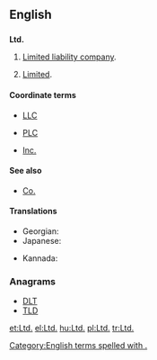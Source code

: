 ==English==

==={{abbreviation-old|en}}===
'''Ltd.'''

# {{British}} [[limited liability company|Limited liability company]].
# [[limited|Limited]].

====Coordinate terms====
* [[LLC]]
* {{sense|UK}} [[PLC]]
* {{sense|USA}} [[Inc.]]

====See also====
* [[Co.]]

====Translations====
{{trans-top}}
* Georgian: {{t-|ka|შპს}}
* Japanese: {{t+|ja|有}}
{{trans-mid}}
* Kannada: {{t-|kn|ನಿ|sc=Knda}}
{{trans-bottom}}

===Anagrams===
* [[DLT#English|DLT]] 
* [[TLD#English|TLD]]

[[Category:English terms spelled with .]]
[[et:Ltd.]]
[[el:Ltd.]]
[[hu:Ltd.]]
[[pl:Ltd.]]
[[tr:Ltd.]]